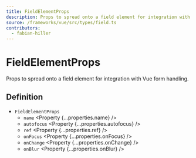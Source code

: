 ```yaml
---
title: FieldElementProps
description: Props to spread onto a field element for integration with Vue.
source: /frameworks/vue/src/types/field.ts
contributors:
  - fabian-hiller
---
```



# FieldElementProps

Props to spread onto a field element for integration with Vue form handling.

## Definition

- `FieldElementProps`
  - `name` <Property {...properties.name} />
  - `autofocus` <Property {...properties.autofocus} />
  - `ref` <Property {...properties.ref} />
  - `onFocus` <Property {...properties.onFocus} />
  - `onChange` <Property {...properties.onChange} />
  - `onBlur` <Property {...properties.onBlur} />
